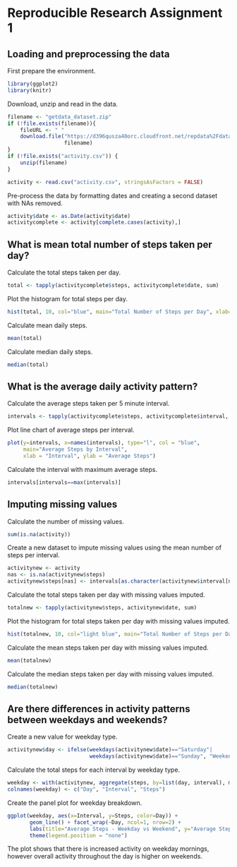 # Reproducible Research Assignment 1

## Loading and preprocessing the data

First prepare the environment.
```r
library(ggplot2)
library(knitr)
```

Download, unzip and read in the data.
```r
filename <- "getdata_dataset.zip"
if (!file.exists(filename)){
    fileURL <- " "
    download.file("https://d396qusza40orc.cloudfront.net/repdata%2Fdata%2Factivity.zip",
                  filename)
}  
if (!file.exists("activity.csv")) { 
    unzip(filename) 
}

activity <- read.csv("activity.csv", stringsAsFactors = FALSE)
```

Pre-process the data by formatting dates and creating a second dataset with NAs removed.
```r
activity$date <- as.Date(activity$date) 
activitycomplete <- activity[complete.cases(activity),]
```

## What is mean total number of steps taken per day?

Calculate the total steps taken per day.
```r
total <- tapply(activitycomplete$steps, activitycomplete$date, sum)
```

Plot the histogram for total steps per day.
```r
hist(total, 10, col="blue", main="Total Number of Steps per Day", xlab="Total Steps")
```

Calculate mean daily steps.
```r
mean(total)
```

Calculate median daily steps.
```r
median(total)
```


## What is the average daily activity pattern?

Calculate the average steps taken per 5 minute interval.
```r
intervals <- tapply(activitycomplete$steps, activitycomplete$interval, mean)
```

Plot line chart of average steps per interval.
```r
plot(y=intervals, x=names(intervals), type="l", col = "blue",
     main="Average Steps by Interval",
     xlab = "Interval", ylab = "Average Steps")
```

Calculate the interval with maximum average steps.
```r
intervals[intervals==max(intervals)]
```

## Imputing missing values

Calculate the number of missing values.
```r
sum(is.na(activity))
```    

Create a new dataset to impute missing values using the mean number of steps per interval.
```r
activitynew <- activity
nas <- is.na(activitynew$steps)
activitynew$steps[nas] <- intervals[as.character(activitynew$interval[nas])]
```

Calculate the total steps taken per day with missing values imputed.
```r
totalnew <- tapply(activitynew$steps, activitynew$date, sum)
```

Plot the histogram for total steps taken per day with missing values imputed.
```r
hist(totalnew, 10, col="light blue", main="Total Number of Steps per Day", xlab="Total Steps")
```

Calculate the mean steps taken per day with missing values imputed.
```r
mean(totalnew)
```

Calculate the median steps taken per day with missing values imputed.
```r
median(totalnew)
```

## Are there differences in activity patterns between weekdays and weekends?

Create a new value for weekday type.
```r
activitynew$day <- ifelse(weekdays(activitynew$date)=="Saturday"|
                          weekdays(activitynew$date)=="Sunday", "Weekend", "Weekday")
```

Calculate the total steps for each interval by weekday type.
```r
weekday <- with(activitynew, aggregate(steps, by=list(day, interval), mean))
colnames(weekday) <- c("Day", "Interval", "Steps")
```

Create the panel plot for weekday breakdown.
```r
ggplot(weekday, aes(x=Interval, y=Steps, color=Day)) + 
       geom_line() + facet_wrap(~Day, ncol=1, nrow=2) +
       labs(title="Average Steps - Weekday vs Weekend", y="Average Steps") +
       theme(legend.position = "none")
```

The plot shows that there is increased activity on weekday mornings, however overall activity throughout the day is higher on weekends.
